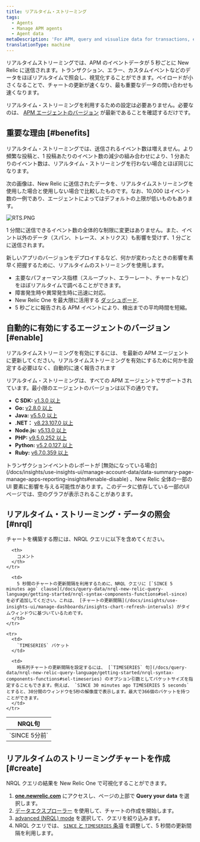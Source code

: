 ```yaml
---
title: リアルタイム・ストリーミング
tags:
  - Agents
  - Manage APM agents
  - Agent data
metaDescription: 'For APM, query and visualize data for transactions, errors, and custom events in  near real time.'
translationType: machine
---
```


リアルタイムストリーミングでは、APM のイベントデータが 5 秒ごとに New Relic に送信されます。トランザクション、エラー、カスタムイベントなどのデータをほぼリアルタイムで照会し、視覚化することができます。ペイロードが小さくなることで、チャートの更新が速くなり、最も重要なデータの問い合わせも速くなります。

リアルタイム・ストリーミングを利用するための設定は必要ありません。必要なのは、 [APM エージェントのバージョン](#enable) が最新であることを確認するだけです。

## 重要な理由 [#benefits]

リアルタイム・ストリーミングでは、送信されるイベント数は増えません。より頻繁な投稿と、1 投稿あたりのイベント数の減少の組み合わせにより、1 分あたりのイベント数は、リアルタイム・ストリーミングを行わない場合とほぼ同じになります。

次の画像は、New Relic に送信されたデータを、リアルタイムストリーミングを使用した場合と使用しない場合で比較したものです。なお、10,000 はイベント数の一例であり、エージェントによってはデフォルトの上限が低いものもあります。

![RTS.PNG](src/images/RTS-small.png 'RTS.PNG')

1 分間に送信できるイベント数の全体的な制限に変更はありません。また、イベント以外のデータ（スパン、トレース、メトリクス）も影響を受けず、1 分ごとに送信されます。

新しいアプリのバージョンをデプロイするなど、何かが変わったときの影響を素早く把握するために、リアルタイムのストリーミングを使用します。

- 主要なパフォーマンス指標（スループット、エラーレート、チャートなど）をほぼリアルタイムで調べることができます。
- 障害発生時や異常発生時に迅速に対応。
- New Relic One を最大限に活用する [ダッシュボード](#create).
- 5 秒ごとに報告される APM イベントにより、検出までの平均時間を短縮。

## 自動的に有効にするエージェントのバージョン [#enable]

リアルタイムストリーミングを有効にするには、 [](/docs/agents/manage-apm-agents/installation/update-new-relic-agent)を最新の APM エージェントに更新してください。リアルタイムストリーミングを有効にするために何かを設定する必要はなく、自動的に速く報告されます

リアルタイム・ストリーミングは、すべての APM エージェントでサポートされています。最小限のエージェントのバージョンは以下の通りです。

- **C SDK:** [v1.3.0 以上](/docs/release-notes/agent-release-notes/c-sdk-release-notes)
- **Go:** [v2.8.0 以上](/docs/release-notes/agent-release-notes/go-release-notes)
- **Java:** [v5.5.0 以上](/docs/release-notes/agent-release-notes/java-release-notes)
- **.NET：** [v8.23.107.0 以上](/docs/release-notes/agent-release-notes/net-release-notes)
- **Node.js:** [v5.13.0 以上](/docs/release-notes/agent-release-notes/nodejs-release-notes)
- **PHP:** [v9.5.0.252 以上](/docs/release-notes/agent-release-notes/php-release-notes)
- **Python:** [v5.2.0.127 以上](/docs/release-notes/agent-release-notes/python-release-notes)
- **Ruby:** [v6.7.0.359 以上](/docs/release-notes/agent-release-notes/ruby-release-notes)

<Callout variant="caution">
  トランザクションイベントのレポートが
  [無効になっている場合](/docs/insights/use-insights-ui/manage-account-data/data-summary-page-manage-apps-reporting-insights#enable-disable)
  、New Relic 全体の一部の UI
  要素に影響を与える可能性があります。このデータに依存している一部のUIページでは、空のグラフが表示されることがあります。
</Callout>

## リアルタイム・ストリーミング・データの照会 [#nrql]

チャートを構築する際には、NRQL クエリに以下を含めてください。

<table>
  <thead>
    <tr>
      <th style={{ width: "250px" }}>
        NRQL句
      </th>

      <th>
        コメント
      </th>
    </tr>

  </thead>

  <tbody>
    <tr>
      <td>
        `SINCE 5分前`
      </td>

      <td>
        5 秒間のチャートの更新間隔を利用するために、NRQL クエリに [`SINCE 5 minutes ago` clause](/docs/query-data/nrql-new-relic-query-language/getting-started/nrql-syntax-components-functions#sel-since) を必ず追加してください。これは、 [チャートの更新間隔](/docs/insights/use-insights-ui/manage-dashboards/insights-chart-refresh-intervals) がタイムウィンドウに基づいているためです。
      </td>
    </tr>

    <tr>
      <td>
        `TIMESERIES` バケット
      </td>

      <td>
        時系列チャートの更新間隔を設定するには、 [`TIMESERIES` 句](/docs/query-data/nrql-new-relic-query-language/getting-started/nrql-syntax-components-functions#sel-timeseries) のオプション引数としてバケットサイズを指定することもできます。例えば、 `SINCE 30 minutes ago TIMESERIES 5 seconds` とすると、30分間のウィンドウを5秒の解像度で表示します。最大で366個のバケットを持つことができます。
      </td>
    </tr>

  </tbody>
</table>

## リアルタイムのストリーミングチャートを作成 [#create]

NRQL クエリの結果を New Relic One で可視化することができます。

1. **[one.newrelic.com](https://one.newrelic.com)** にアクセスし、ページの上部で **Query your data** を選択します。
2. [データエクスプローラー](/docs/query-your-data/explore-query-data/browse-data/introduction-data-explorer/) を使用して、チャートの作成を開始します。
3. [advanced (NRQL) mode](/docs/query-your-data/explore-query-data/query-builder/use-advanced-nrql-mode-query-data/) を選択して、クエリを絞り込みます。
4. NRQL クエリでは、 [`SINCE` と `TIMESERIES` 条項](#nrql) を調整して、5 秒間の更新間隔を利用します。

